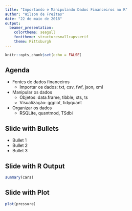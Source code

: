 ```yaml
---
title: "Importando e Manipulando Dados Financeiros no R"
author: "Wilson de Freitas"
date: "22 de maio de 2018"
output: 
  beamer_presentation: 
    colortheme: seagull
    fonttheme: structuresmallcapsserif
    theme: Pittsburgh
---
```


```r
knitr::opts_chunk$set(echo = FALSE)
```

## Agenda

- Fontes de dados financeiros
    - Importar os dados: txt, csv, fwf, json, xml
- Manipular os dados
    - Objetos: data.frame, tibble, xts, ts
    - Visualização: ggplot, tidyquant
- Organizar os dados
    - RSQLite, quantmod, TSdbi

## Slide with Bullets

- Bullet 1
- Bullet 2
- Bullet 3

## Slide with R Output

```r
summary(cars)
```

## Slide with Plot

```r
plot(pressure)
```

